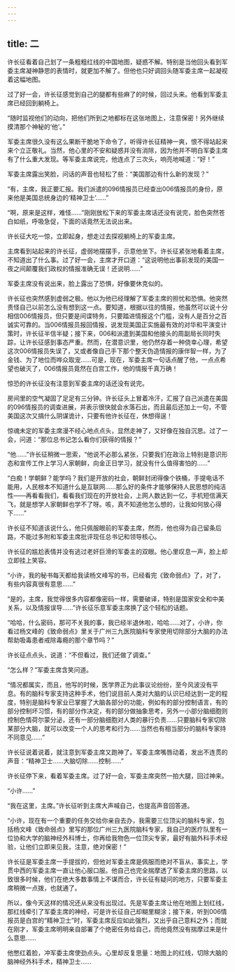 ```yaml
---
---
---
```

title: 二
---



许长征看着自己划了一条粗粗红线的中国地图，疑惑不解。特别是当他回头看到军委主席凝神静思的表情时，就更加不解了。但他也只好调回头随军委主席一起凝视着这幅地图。

过了好一会，许长征感觉到自己的腿都有些麻了的时候，回过头来。他看到军委主席已经回到躺椅上。

“随时监视他们的动向，把他们所到之地都标在这张地图上，注意保密！另外继续摸清那个神秘的‘他’。”

军委主席很久没有这么果断干脆地下命令了，听得许长征精神一爽，恨不得站起来来个立正敬礼。当然，他心里的不安和疑惑并没有消除，因为他并不明白军委主席有了什么重大发现。等军委主席说完，他连点了三次头，响亮地喊道：“好！”

军委主席露出笑脸，问话的声音也轻松了些：“美国那边有什么新的发现？”

“有，主席，我正要汇报。我们派遣的096情报员已经查出006情报员的身份，原来他是美国总统身边的‘精神卫士’……”

“啊，原来是这样，难怪……”刚刚放松下来的军委主席话还没有说完，脸色突然苍白如纸，呼吸急促，下面的话竟然无法说出来。

许长征大吃一惊，立即起身，想走过去探视躺椅上的军委主席。

主席看到站起来的许长征，虚弱地摆摆手，示意他坐下。许长征紧张地看着主席，不知道出了什么事。过了好一会，主席才开口道：“这说明他出事前发现的美国一夜之间颠覆我们政权的情报准确无误！还说明……”

军委主席没有说出来，脸上露出了恐惧，好像要休克似的。

许长征也突然感到虚弱之极。他以为他已经理解了军委主席的担忧和恐惧。他突然责怪自己以前怎么没有想到这一点。要知道，根据以往的情报，他虽然可以说十分相信006情报员，但只要是间谍特务，只要踏进情报这个门槛，没有人是百分之百诚实可靠的。当006情报员报回情报，说发现美国正实施最有效的对华和平演变计策时，许长征半信半疑；接下来，006和派遣到美国和他接头的周副局长同时失踪，让许长征感到事态严重。然而，在潜意识里，他仍然存着一种侥幸心理，希望这次006情报员失误了，又或者像自己手下那个整天伪造情报的康伴智一样，为了金钱、为了地位而哗众取宠……可是，现在，军委主席一句话点醒了他，一点点希望也破灭了，006情报员竟然在白宫工作，他的情报千真万确！

惊恐的许长征没有注意到军委主席的话还没有说完。

房间里的空气凝固了足足有三分钟。许长征头上冒着冷汗，汇报了自己派遣在美国的096情报员的调查进展，并表示很快就会水落石出，而且最后还加上一句，不管美国这次又搞什么阴谋诡计，只要有他许长征在，休想得逞！

惊魂未定的军委主席漫不经心地点点头，显然走神了，又好像在独自沉思。过了一会，问道：“那位总书记怎么看你们获得的情报？”

“他……”许长征稍微一思索，“他说不必那么紧张，只要我们在政治上特别是意识形态和宣传工作上学习人家朝鲜，向金正日学习，就没有什么值得害怕的……”

“白痴！学朝鲜？能学吗？我们是开放的社会，朝鲜封闭得像个铁桶，手提电话不能用，人民根本不知道什么是互联网……那么好的条件才能够保持人民思想的纯洁性——再看看我们，看看我们现在的开放社会，上网人数达到一亿，手机短信满天飞，就是想学人家朝鲜也学不了呀。咳，真不知道他怎么想的，让我如何放心得下……”

许长征不知道该说什么，他只佩服眼前的军委主席，然而，他也得为自己留条后路，不能过多附和军委主席批评现任总书记和领导核心。

许长征的尴尬表情并没有逃过老奸巨滑的军委主的双眼。他心里叹息一声，脸上却立即挂上笑容。

“小许，我的秘书每天都给我读杨文峰写的书，已经看完《致命弱点》了，对了，有些内容真很有意思……”

“是的，主席，我觉得很多内容都像密码一样，需要破译，特别是国家安全和中美关系，以及情报误导……”许长征乐意军委主席换了这个轻松的话题。

“哈哈，什么密码，那可不关我的事，我已经半退休啦，哈哈……对了，小许，你看过杨文峰的《致命弱点》里关于广州三九医院脑科专家使用切除部分大脑的办法帮助吸毒患者戒除毒瘾的那个章节吗？”

许长征点点头，说道：“不但看过，我们还做了调查。”

“怎么样？”军委主席含笑问道。

“情况都属实，而且，他写的时候，医学界正为此事议论纷纷，至今风波没有平息。有的脑科专家支持这种手术，他们说目前人类对大脑的认识已经达到一定的程度，特别是脑科专家业已掌握了大脑各部分的功能，例如有的部分控制语言，有的部分控制坏习惯，有的部分作决定，有的部分做抽象思考，另外一小部分脑细胞则控制色情荷尔蒙分泌，还有一部分脑细胞对人类的暴行负责……只要脑科专家切除某部分大脑，就可以改变一个人的思考和行为……当然也有相当部分的脑科专家持不同意见……”

许长征说着说着，就注意到军委主席又跑神了。军委主席嘴唇动着，发出不连贯的声音：“精神卫士……大脑切除……控制……”

许长征停下来，看着军委主席。过了好一会，军委主席突然一拍大腿，回过神来。

“小许……”

“我在这里，主席。”许长征听到主席大声喊自己，也提高声音回答道。

“小许，现在有一个重要的任务交给你亲自去办，我需要三位顶尖的脑科专家，包括杨文峰《致命弱点》里写的那位广州三九医院脑科专家，我自己的医疗队里有一位协和大学的脑神经外科博士，你再给我物色一位顶尖专家，最好有脑外科手术经验，让他们立即来见我，注意，绝对保密！”

许长征是军委主席一手提拔的，但他对军委主席是佩服而绝对不盲从，事实上，学贯中西的军委主席一直让他心服口服。他自己也完全揣摩透了军委主席的思路，以致很多时候，他们在绝大多数事情上不谋而合，许长征有疑问的地方，只要军委主席稍微一点拨，也就通了。

所以，像今天这样的情况还从来没有出现过。先是军委主席让他在地图上划红线，那红线牵引了军委主席的神经，可是许长征自己却糊里糊涂；接下来，听到006情报员是白宫的“精神卫士”时，军委主席反应如此强烈，又出乎自己意料之外；而就在刚才，军委主席明明亲自部署了个绝密任务给自己，而他竟然没有揣摩过来是什么意思……

他憋红着脸，冲军委主席使劲点头。心里却反复思量：地图上的红线，切除大脑的脑神经外科手术，精神卫士……